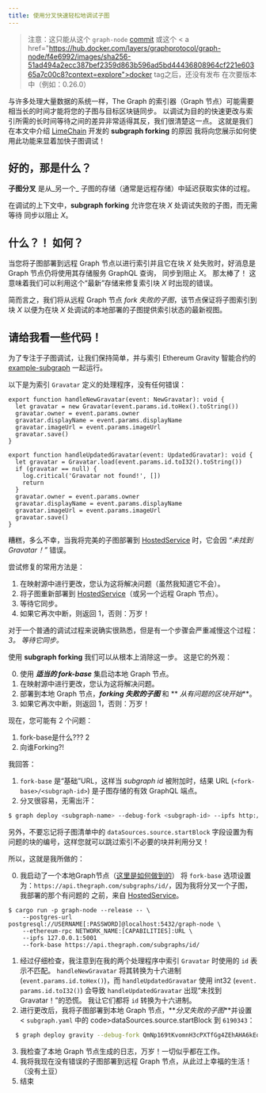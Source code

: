 ```yaml
---
title: 使用分叉快速轻松地调试子图
---
```


> 注意：这只能从这个 `graph-node` [commit](https://github.com/graphprotocol/graph-node/commit/f4e6992d7949b18f990045c8babdcd205a060ef6) 或这个 < a href="https://hub.docker.com/layers/graphprotocol/graph-node/f4e6992/images/sha256-51ad494a2ecc387bef2359d863b596ad5bd44436808964cf221e60365a7c00c8?context=explore">docker tag</a>之后，还没有发布 在次要版本中（例如：0.26.0）

与许多处理大量数据的系统一样，The Graph 的索引器（Graph 节点）可能需要相当长的时间才能将您的子图与目标区块链同步。 以调试为目的的快速更改与索引所需的长时间等待之间的差异非常适得其反，我们很清楚这一点。 这就是我们在本文中介绍 [LimeChain](https://limechain.tech/) 开发的 **subgraph forking** 的原因 我将向您展示如何使用此功能来显着加快子图调试！

## 好的，那是什么？

**子图分叉** 是从_另一个_ 子图的存储（通常是远程存储）中延迟获取实体的过程。

在调试的上下文中，**subgraph forking** 允许您在块 _X_ 处调试失败的子图，而无需等待 同步以阻止 _X_。

## 什么？！ 如何？

当您将子图部署到远程 Graph 节点以进行索引并且它在块 _X_ 处失败时，好消息是 Graph 节点仍将使用其存储服务 GraphQL 查询， 同步到阻止 _X_。 那太棒了！ 这意味着我们可以利用这个“最新”存储来修复索引块 _X_ 时出现的错误。

简而言之，我们将从远程 Graph 节点 _fork 失败的子图_，该节点保证将子图索引到块 *X* 以便为在块 _X_ 处调试的本地部署的子图提供索引状态的最新视图。

## 请给我看一些代码！

为了专注于子图调试，让我们保持简单，并与索引 Ethereum Gravity 智能合约的 [example-subgraph](https://github.com/graphprotocol/example-subgraph) 一起运行。

以下是为索引 `Gravatar` 定义的处理程序，没有任何错误：

```tsx
export function handleNewGravatar(event: NewGravatar): void {
  let gravatar = new Gravatar(event.params.id.toHex().toString())
  gravatar.owner = event.params.owner
  gravatar.displayName = event.params.displayName
  gravatar.imageUrl = event.params.imageUrl
  gravatar.save()
}

export function handleUpdatedGravatar(event: UpdatedGravatar): void {
  let gravatar = Gravatar.load(event.params.id.toI32().toString())
  if (gravatar == null) {
    log.critical('Gravatar not found!', [])
    return
  }
  gravatar.owner = event.params.owner
  gravatar.displayName = event.params.displayName
  gravatar.imageUrl = event.params.imageUrl
  gravatar.save()
}
```

糟糕，多么不幸，当我将完美的子图部署到 [HostedService](https://thegraph.com/hosted-service/) 时，它会因 *“未找到 Gravatar！”* 错误。

尝试修复的常用方法是：

1. 在映射源中进行更改，您认为这将解决问题（虽然我知道它不会）。
2. 将子图重新部署到 [HostedService](https://thegraph.com/hosted-service/)（或另一个远程 Graph 节点）。
3. 等待它同步。
4. 如果它再次中断，则返回 1，否则：万岁！

对于一个普通的调试过程来说确实很熟悉，但是有一个步骤会严重减慢这个过程：_3。 等待它同步。_

使用 **subgraph forking** 我们可以从根本上消除这一步。 这是它的外观：

0. 使用 **_适当的 fork-base_** 集启动本地 Graph 节点。
1. 在映射源中进行更改，您认为这将解决问题。
2. 部署到本地 Graph 节点，**_forking 失败的子图_** 和 ** _从有问题的区块开始_**。
3. 如果它再次中断，则返回 1，否则：万岁！

现在，您可能有 2 个问题：

1. fork-base是什么??? 2
2. 向谁Forking?!

我回答：

1. `fork-base` 是“基础”URL，这样当 _subgraph id_ 被附加时，结果 URL (`<fork- base>/<subgraph-id>`) 是子图存储的有效 GraphQL 端点。
2. 分叉很容易，无需出汗：

```bash
$ graph deploy <subgraph-name> --debug-fork <subgraph-id> --ipfs http://localhost:5001 --node http://localhost:8020
```

另外，不要忘记将子图清单中的 `dataSources.source.startBlock` 字段设置为有问题的块的编号，这样您就可以跳过索引不必要的块并利用分叉！

所以，这就是我所做的：

0. 我启动了一个本地Graph节点（[这里是如何做到的](https://github.com/graphprotocol/graph-node#running-a-local-graph-node)） 将 `fork-base` 选项设置为：`https://api.thegraph.com/subgraphs/id/`，因为我将分叉一个子图，我部署的那个有问题的 之前，来自 [HostedService](https://thegraph.com/hosted-service/)。

```
$ cargo run -p graph-node --release -- \
    --postgres-url postgresql://USERNAME[:PASSWORD]@localhost:5432/graph-node \
    --ethereum-rpc NETWORK_NAME:[CAPABILITIES]:URL \
    --ipfs 127.0.0.1:5001
    --fork-base https://api.thegraph.com/subgraphs/id/
```

1. 经过仔细检查，我注意到在我的两个处理程序中索引 `Gravatar` 时使用的 `id` 表示不匹配。 `handleNewGravatar` 将其转换为十六进制 (`event.params.id.toHex()`)，而 `handleUpdatedGravatar` 使用 int32 (`event. params.id.toI32()`) 会导致 `handleUpdatedGravatar` 出现“未找到 Gravatar！”的恐慌。 我让它们都将 `id` 转换为十六进制。
2. 进行更改后，我将子图部署到本地 Graph 节点，**_分叉失败的子图_**并设置 < `subgraph.yaml` 中的 code>dataSources.source.startBlock</code> 到 `6190343`：

```bash
  $ graph deploy gravity --debug-fork QmNp169tKvomnH3cPXTfGg4ZEhAHA6kEq5oy1XDqAxqHmW --ipfs http://localhost:5001 --node http://localhost:8020
```

3. 我检查了本地 Graph 节点生成的日志，万岁！一切似乎都在工作。
4. 我将我现在没有错误的子图部署到远程 Graph 节点，从此过上幸福的生活！ （没有土豆）
5. 结束
